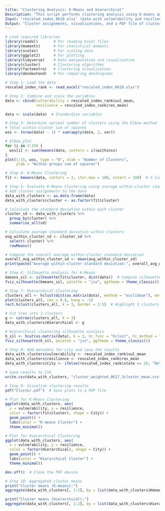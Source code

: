 ---
title: "Clustering Analysis: K-Means and Hierarchical"
Description: "This script performs clustering analysis using K-means and hierarchical clustering. It evaluates clustering performance using silhouette coefficients and visualizes the results for multiple clustering methods."
Input: "rescaled_index_0610.xlsx` (data with vulnerability and resilience indices)"
Output: "Cluster assignments, visualizations, and a PDF file of clustering results."
---

```{r}
# Load required libraries
library(readxl)       # For reading Excel files
library(moments)      # For statistical moments
library(scales)       # For scaling data
library(ggplot2)      # For plotting
library(tidyverse)    # Data manipulation and visualization
library(cluster)      # Clustering algorithms
library(factoextra)   # Clustering visualization
library(dendextend)   # For comparing dendrograms
```

```{r}
# Step 1: Load the data
rescaled_index_rank <- read_excel("rescaled_index_0610.xlsx")
```

```{r}
# Step 2: Combine and scale the variables
data <- cbind(vulnerability = rescaled_index_rank$vul_mean, 
              resilience = rescaled_index_rank$res_mean)

data <- scale(data)  # Standardize variables
```

```{r}
# Step 3: Determine optimal number of clusters using the Elbow method
# Total within-cluster sum of squares
wss <- (nrow(data) - 1) * sum(apply(data, 2, var))

# Elbow plot
for (i in 2:15) {
  wss[i] <- sum(kmeans(data, centers = i)$withinss)
}
plot(1:15, wss, type = "b", xlab = "Number of Clusters", 
     ylab = "Within groups sum of squares") 
```

```{r}
# Step 4: K-Means Clustering
fit <- kmeans(data, centers = 3, iter.max = 100, nstart = 100)  # 3 clusters, 100 restarts
```

```{r}
# Step 5: Evaluate K-Means Clustering using average within-cluster standard deviation
# Add cluster assignments to the data
data_with_clusters <- as.data.frame(data)
data_with_clusters$cluster <- as.factor(fit$cluster)

# Calculate the standard deviation within each cluster
cluster_sd <- data_with_clusters %>%
  group_by(cluster) %>%
  summarise_all(sd)

# Calculate average standard deviation within clusters
avg_within_cluster_sd <- cluster_sd %>%
  select(-cluster) %>%
  rowMeans()

# Compute the overall average within-cluster standard deviation
overall_avg_within_cluster_sd <- mean(avg_within_cluster_sd)
print(paste("Average within-cluster standard deviation:", overall_avg_within_cluster_sd))
```

```{r}
# Step 6: Silhouette analysis for K-Means
kmeans_sil <- silhouette(fit$cluster, dist(data))  # Compute silhouette coefficients
fviz_silhouette(kmeans_sil, palette = "jco", ggtheme = theme_classic())
```

```{r}
# Step 7: Hierarchical Clustering
clusters_all <- hclust(dist(as.matrix(data), method = "euclidean"), method = "ward.D")  # Ward's method
plot(clusters_all, cex = 0.6, hang = -1)
rect.hclust(clusters_all, k = 3, border = 2:5)  # Highlight 3 clusters

# Cut tree into 3 clusters
g <- cutree(clusters_all, k = 3)
data_with_clusters$Hierarchical <- g

# Hierarchical clustering silhouette analysis
h_sil <- hcut(as.matrix(data), k = 3, hc_func = "hclust", hc_method = "ward.D2", hc_metric = "euclidean")
fviz_silhouette(h_sil, palette = "jco", ggtheme = theme_classic())
```

```{r}
# Step 8: Add metadata for city and save the results
data_with_clusters$vulnerability <- rescaled_index_rank$vul_mean
data_with_clusters$resilience <- rescaled_index_rank$res_mean
data_with_clusters$City <- ifelse(rescaled_index_rank$state == 26, "Detroit", "Cincinnati")

# Save results to CSV
write.csv(data_with_clusters, "cluster_weighted_0617_3cluster_mean.csv", row.names = FALSE)
```

```{r}
# Step 9: Visualize clustering results
pdf("Cluster.pdf")  # Save plots to a PDF file

# Plot for K-Means Clustering
ggplot(data_with_clusters, aes(
  x = vulnerability, y = resilience, 
  color = factor(fit$cluster), shape = City)) +
  geom_point() +
  labs(color = "K-means Cluster") +
  theme_minimal()

# Plot for Hierarchical Clustering
ggplot(data_with_clusters, aes(
  x = vulnerability, y = resilience, 
  color = factor(Hierarchical), shape = City)) +
  geom_point() +
  labs(color = "Hierarchical Cluster") +
  theme_minimal()

dev.off()  # Close the PDF device
```

```{r}
# Step 10: Aggregated cluster means
print("Cluster means (K-means):")
aggregate(data_with_clusters[, 1:2], by = list(data_with_clusters$Kmeans), FUN = mean)

print("Cluster means (Hierarchical):")
aggregate(data_with_clusters[, 1:2], by = list(data_with_clusters$Hierarchical), FUN = mean)
```
